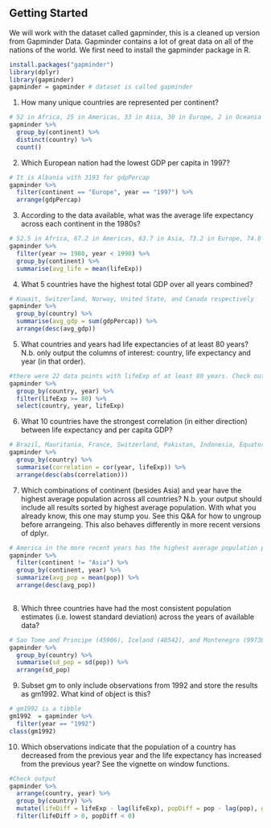 

## Getting Started
We will work with the dataset called gapminder, this is a cleaned up version from Gapminder Data. Gapminder contains a lot of great data on all of the nations of the world. We first need to install the gapminder package in R.
```r
install.packages("gapminder")
library(dplyr)
library(gapminder)
gapminder = gapminder # dataset is called gapminder
```

1. How many unique countries are represented per continent?
```r
# 52 in Africa, 25 in Americas, 33 in Asia, 30 in Europe, 2 in Oceania
gapminder %>%
  group_by(continent) %>%
  distinct(country) %>%
  count()

```


2. Which European nation had the lowest GDP per capita in 1997?
```r
# It is Albania with 3193 for gdpPercap
gapminder %>%
  filter(continent == "Europe", year == "1997") %>%
  arrange(gdpPercap)

```


3. According to the data available, what was the average life expectancy across each continent in the 1980s?
```r
# 52.5 in Africa, 67.2 in Americas, 63.7 in Asia, 73.2 in Europe, 74.8 in Oceania
gapminder %>%
  filter(year >= 1980, year < 1990) %>%
  group_by(continent) %>%
  summarise(avg_life = mean(lifeExp))

```


4. What 5 countries have the highest total GDP over all years combined?
```r
# Kuwait, Switzerland, Norway, United State, and Canada respectively
gapminder %>%
  group_by(country) %>%
  summarise(avg_gdp = sum(gdpPercap)) %>%
  arrange(desc(avg_gdp))

```


5. What countries and years had life expectancies of at least 80 years? N.b. only output the columns of interest: country, life expectancy and year (in that order).
```r
#there were 22 data points with lifeExp of at least 80 years. Check output
gapminder %>%
  group_by(country, year) %>%
  filter(lifeExp >= 80) %>%
  select(country, year, lifeExp)

```


6. What 10 countries have the strongest correlation (in either direction) between life expectancy and per capita GDP?
```r
# Brazil, Mauritania, France, Switzerland, Pakistan, Indonesia, Equatorial Guinea, Comoros, Nicaragua, and Guatemala respectively
gapminder %>%
  group_by(country) %>%
  summarise(correlation = cor(year, lifeExp)) %>%
  arrange(desc(abs(correlation)))

```


7.  Which combinations of continent (besides Asia) and year have the highest average population across all countries? N.b. your output should include all results sorted by highest average population. With what you already know, this one may stump you. See this Q&A for how to ungroup before arrangeing. This also behaves differently in more recent versions of dplyr.
```r
# America in the more recent years has the highest average population per country
gapminder %>%
  filter(continent != "Asia") %>%
  group_by(continent, year) %>%
  summarize(avg_pop = mean(pop)) %>%
  arrange(desc(avg_pop))
  
```


8.  Which three countries have had the most consistent population estimates (i.e. lowest standard deviation) across the years of available data?
```r
# Sao Tome and Principe (45906), Iceland (48542), and Montenegro (99738)
gapminder %>%
  group_by(country) %>%
  summarise(sd_pop = sd(pop)) %>%
  arrange(sd_pop)

```


9.  Subset gm to only include observations from 1992 and store the results as gm1992. What kind of object is this?
```r
# gm1992 is a tibble
gm1992  = gapminder %>%
  filter(year == "1992")
class(gm1992)

```


10.  Which observations indicate that the population of a country has decreased from the previous year and the life expectancy has increased from the previous year? See the vignette on window functions.
```r
#Check output
gapminder %>%
  arrange(country, year) %>%
  group_by(country) %>%
  mutate(lifeDiff = lifeExp - lag(lifeExp), popDiff = pop - lag(pop), gdpDiff = gdpPercap - lag(gdpPercap)) %>%
  filter(lifeDiff > 0, popDiff < 0)

```
